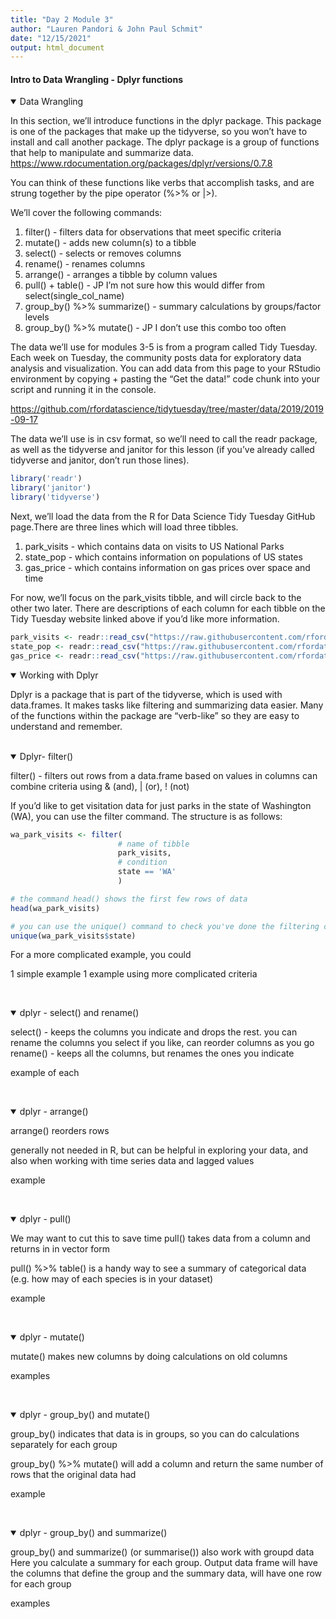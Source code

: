 ```yaml
---
title: "Day 2 Module 3"
author: "Lauren Pandori & John Paul Schmit"
date: "12/15/2021"
output: html_document
---
```

#### Intro to Data Wrangling  - Dplyr functions {.tabset}

<details open><summary class='drop'> Data Wrangling</summary>

In this section, we'll introduce functions in the dplyr package. This package is one of the packages that make up the tidyverse, so you won't have to install and call another package. The dplyr package is a group of functions that help to manipulate and summarize data. 
<https://www.rdocumentation.org/packages/dplyr/versions/0.7.8>

You can think of these functions like verbs that accomplish tasks, and are strung together by the pipe operator (%>% or |>).

We'll cover the following commands: 

  1. filter() - filters data for observations that meet specific criteria
  2. mutate() - adds new column(s) to a tibble
  3. select() - selects or removes columns
  4. rename() - renames columns
  5. arrange() - arranges a tibble by column values
  6. pull() + table() - JP I'm not sure how this would differ from select(single_col_name)
  7. group_by() %>% summarize() - summary calculations by groups/factor levels
  8. group_by() %>% mutate() - JP I don't use this combo too often

The data we'll use for modules 3-5 is from a program called Tidy Tuesday. Each week on Tuesday, the community posts data for exploratory data analysis and visualization. You can add data from this page to your RStudio environment by copying + pasting the "Get the data!" code chunk into your script and running it in the console.

<https://github.com/rfordatascience/tidytuesday/tree/master/data/2019/2019-09-17>

The data we'll use is in csv format, so we'll need to call the readr package, as well as the tidyverse and janitor for this lesson (if you've already called tidyverse and janitor, don't run those lines).

```r
library('readr')
library('janitor')
library('tidyverse')
```

Next, we'll load the data from the R for Data Science Tidy Tuesday GitHub page.There are three lines which will load three tibbles.

  1. park_visits - which contains data on visits to US National Parks
  2. state_pop - which contains information on populations of US states
  3. gas_price - which contains information on gas prices over space and time
  
For now, we'll focus on the park_visits tibble, and will circle back to the other two later. There are descriptions of each column for each tibble on the Tidy Tuesday website linked above if you'd like more information. 

```r
park_visits <- readr::read_csv("https://raw.githubusercontent.com/rfordatascience/tidytuesday/master/data/2019/2019-09-17/national_parks.csv")
state_pop <- readr::read_csv("https://raw.githubusercontent.com/rfordatascience/tidytuesday/master/data/2019/2019-09-17/state_pop.csv")
gas_price <- readr::read_csv("https://raw.githubusercontent.com/rfordatascience/tidytuesday/master/data/2019/2019-09-17/gas_price.csv")
```

<details open><summary class='drop'> Working with Dplyr</summary>

Dplyr is a package that is part of the tidyverse, which is used with data.frames. It makes tasks like filtering and summarizing data easier. Many of the functions within the package are "verb-like" so they are easy to understand and remember. 

</details>
<br>
<details open><summary class='drop'> Dplyr- filter()</summary>

filter() - filters out rows from a data.frame based on values in columns
can combine criteria using & (and), | (or), ! (not)

If you'd like to get visitation data for just parks in the state of Washington (WA), you can use the filter command. The structure is as follows: 
```r
wa_park_visits <- filter(
                        # name of tibble
                        park_visits, 
                        # condition
                        state == 'WA'
                        )

# the command head() shows the first few rows of data
head(wa_park_visits)

# you can use the unique() command to check you've done the filtering correctly
unique(wa_park_visits$state)
```

For a more complicated example, you could 




1 simple example
1 example using more complicated criteria


</details>
<br>



<details open><summary class='drop'> dplyr - select() and rename()</summary>

select() - keeps the columns you indicate and drops the rest. you can rename the columns you select if you like, 
  can reorder columns as you go
rename() - keeps all the columns, but renames the ones you indicate

example of each
</details>
<br>



<details open><summary class='drop'> dplyr - arrange()</summary>
arrange()  reorders rows 

generally not needed in R, but can be helpful in exploring your data, and also 
when working with time series data and lagged values

example
</details>
<br>

<details open><summary class='drop'> dplyr - pull()</summary>

We may want to cut this to save time
pull() takes data from a column and returns in in vector form

pull() %>%  table() is a handy way to see a summary of categorical data (e.g. how may of each species is in your dataset)

example

</details>
<br>


<details open><summary class='drop'> dplyr - mutate()</summary>

mutate() makes new columns by doing calculations on old columns

examples
</details>
<br>


<details open><summary class='drop'> dplyr - group_by() and mutate()</summary>

group_by() indicates that data is in groups, so you can do calculations separately for each group

group_by() %>% mutate() will add a column and return the same number of rows that the original data had

example

</details>
<br>

<details open><summary class='drop'> dplyr - group_by() and summarize()</summary>

group_by() and  summarize() (or summarise()) also work with groupd data
Here you calculate a summary for each group. Output data frame will have the columns that
define the group and the summary data, will have one row for each group

examples
</details>
<br>